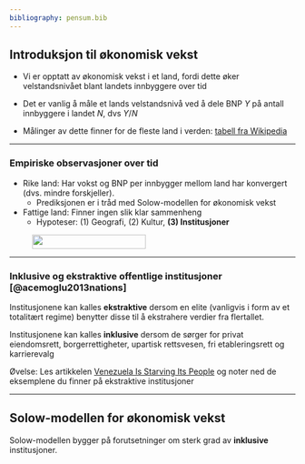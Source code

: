 ```yaml
---
bibliography: pensum.bib
---
```


## Introduksjon til økonomisk vekst

- Vi er opptatt av økonomisk vekst i et land,  fordi dette øker velstandsnivået blant landets innbyggere over tid

- Det er vanlig å måle et lands velstandsnivå ved å dele BNP $Y$ på antall innbyggere i landet $N$, dvs $Y/N$

- Målinger av dette finner for de fleste land i verden:  [tabell fra Wikipedia](https://en.wikipedia.org/wiki/List_of_countries_by_GDP_(PPP)_per_capita)

---

### Empiriske observasjoner over tid

- Rike land: Har vokst og BNP per innbygger mellom land har konvergert (dvs. mindre forskjeller).
    + Prediksjonen er i tråd med Solow-modellen for økonomisk vekst
    
- Fattige land: Finner ingen slik klar sammenheng
    + Hypoteser: (1) Geografi, (2) Kultur, **(3) Institusjoner**

<figure>
<img id='grere' src="bilder/northsouthchina.png" height="25px" width="200px" />
</figure>

---

###  Inklusive og ekstraktive offentlige institusjoner [@acemoglu2013nations]

Institusjonene kan kalles **ekstraktive** dersom en elite (vanligvis i form av et totalitært regime) benytter disse til å ekstrahere verdier fra flertallet. 

Institusjonene kan kalles **inklusive** dersom de sørger for privat eiendomsrett, borgerrettigheter, upartisk 
rettsvesen, fri etableringsrett og karrierevalg

Øvelse: Les artikkelen [Venezuela Is Starving Its People](artikler/del2_venezuela.pdf) og noter ned de eksemplene du finner på ekstraktive institusjoner 

---

## Solow-modellen for økonomisk vekst 

Solow-modellen bygger på forutsetninger om sterk grad av **inklusive** institusjoner. 
<!--
Mer konkret kan vi uttrykke disse som:
- Abc
- Def
-->
